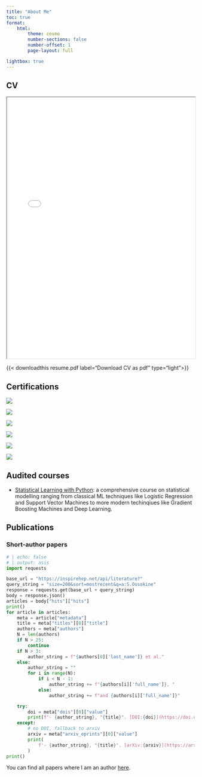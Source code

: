 ```yaml
---
title: "About Me"
toc: true
format:
    html:
        theme: cosmo
        number-sections: false
        number-offset: 1
        page-layout: full

lightbox: true
---
```

## CV

```{=html}
<iframe width="100%" height="700" src="./resume.html"></iframe>
```

{{< downloadthis resume.pdf label="Download CV as pdf"  type="light">}}


## Certifications
::: {layout-ncol=2}

![](./images/aws-certified-cloud-practitioner.png){.lightbox group="my-gallery" }

![](./images/dlt_advanced_etl_specialist.png){.lightbox group="my-gallery" }

![](./images/DataTalks_MLOps_Zoomcamp.png){.lightbox group="my-gallery" }

![](./images/Coursera_Google_Data_Analytics.png){.lightbox group="my-gallery" }

![](./images/Coursera_Intro_to_Machine_Learning.png){.lightbox group="my-gallery"}

![](./images/Coursera_Nvidia.png){.lightbox group="my-gallery"}

:::

## Audited courses

- [Statistical Learning with Python](https://www.edx.org/learn/python/stanford-university-statistical-learning-with-python?index=product&queryID=4a8f806cfb6977362ac16f29efd7b22d&position=3&linked_from=autocomplete&c=autocomplete): a comprehensive course on statistical modelling ranging from classical ML techniques like Logistic Regression and Support Vector Machines to more modern techinqiues like Gradient Boosting Machines and Deep Learning.

## Publications
### Short-author papers

```python
# | echo: false
# | output: asis
import requests

base_url = "https://inspirehep.net/api/literature?"
query_string = "size=200&sort=mostrecent&q=a:S.Ossokine"
response = requests.get(base_url + query_string)
body = response.json()
articles = body["hits"]["hits"]
print()
for article in articles:
    meta = article["metadata"]
    title = meta["titles"][0]["title"]
    authors = meta["authors"]
    N = len(authors)
    if N > 25:
        continue
    if N > 3:
        author_string = f"{authors[0]['last_name']} et al."
    else:
        author_string = ""
        for i in range(N):
            if i < N - 1:
                author_string += f"{authors[i]['full_name']}, "
            else:
                author_string += f"and {authors[i]['full_name']}"

    try:
        doi = meta["dois"][0]["value"]
        print(f'- {author_string}, "{title}". [DOI:{doi}](https://doi.org/{doi})  ')
    except:
        # no DOI, fallback to arxiv
        arxiv = meta["arxiv_eprints"][0]["value"]
        print(
            f'- {author_string}, "{title}". [arXiv:{arxiv}](https://arxiv.org/abs/{arxiv})  '
        )
print()
```

You can find all papers where I am an author [here](https://inspirehep.net/literature?sort=mostrecent&size=25&page=1&q=au%20ossokine&ui-citation-summary=true).